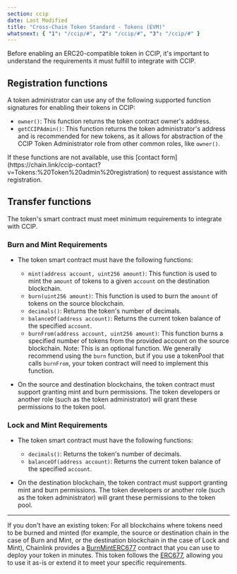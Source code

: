 ```yaml
---
section: ccip
date: Last Modified
title: "Cross-Chain Token Standard - Tokens (EVM)"
whatsnext: { "1": "/ccip/#", "2": "/ccip/#", "3": "/ccip/#" }
---
```



Before enabling an ERC20-compatible token in CCIP, it's important to understand the requirements it must fulfill to integrate with CCIP.

## Registration functions

A token administrator can use any of the following supported function signatures for enabling their tokens in CCIP:

- `owner()`: This function returns the token contract owner's address.
- `getCCIPAdmin()`: This function returns the token administrator's address and is recommended for new tokens, as it allows for abstraction of the CCIP Token Administrator role from other common roles, like `owner()`.

<Aside type="note" title="Token Admin Registration">
  If these functions are not available, use this [contact
  form](https://chain.link/ccip-contact?v=Tokens:%20Token%20admin%20registration) to request assistance with
  registration.
</Aside>

## Transfer functions

The token's smart contract must meet minimum requirements to integrate with CCIP.

### Burn and Mint Requirements

- The token smart contract must have the following functions:

  - `mint(address account, uint256 amount)`: This function is used to mint the `amount` of tokens to a given `account` on the destination blockchain.
  - `burn(uint256 amount)`: This function is used to burn the `amount` of tokens on the source blockchain.
  - `decimals()`: Returns the token's number of decimals.
  - `balanceOf(address account)`: Returns the current token balance of the specified `account`.
  - `burnFrom(address account, uint256 amount)`: This function burns a specified number of tokens from the provided account on the source blockchain. Note: This is an optional function. We generally recommend using the `burn` function, but if you use a tokenPool that calls `burnFrom`, your token contract will need to implement this function.

- On the source and destination blockchains, the token contract must support granting mint and burn permissions. The token developers or another role (such as the token administrator) will grant these permissions to the token pool.

### Lock and Mint Requirements

- The token smart contract must have the following functions:

  - `decimals()`: Returns the token's number of decimals.
  - `balanceOf(address account)`: Returns the current token balance of the specified `account`.

- On the destination blockchain, the token contract must support granting mint and burn permissions. The token developers or another role (such as the token administrator) will grant these permissions to the token pool.

---

If you don't have an existing token: For all blockchains where tokens need to be burned and minted (for example, the source or destination chain in the case of Burn and Mint, or the destination blockchain in the case of Lock and Mint), Chainlink provides a [BurnMintERC677](https://github.com/smartcontractkit/ccip/tree/release/contracts-ccip-1.5.1/contracts/src/v0.8/shared/token/ERC677/BurnMintERC677.sol) contract that you can use to deploy your token in minutes. This token follows the [ERC677](https://github.com/ethereum/EIPs/issues/677), allowing you to use it as-is or extend it to meet your specific requirements.
